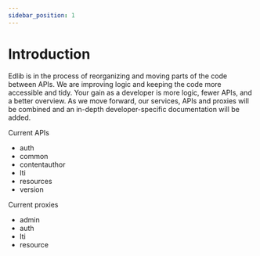 ```yaml
---
sidebar_position: 1
---
```


# Introduction

Edlib is in the process of reorganizing and moving parts of the code between APIs. We are improving logic and keeping the code more accessible and tidy. Your gain as a developer is more logic, fewer APIs, and a better overview. 
As we move forward, our services, APIs and proxies will be combined and an in-depth developer-specific documentation will be added.


Current APIs
- auth
- common
- contentauthor
- lti
- resources
- version

Current proxies
- admin
- auth
- lti
- resource
